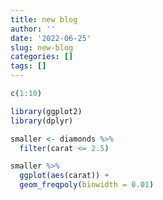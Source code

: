 ```yaml
---
title: new blog
author: ''
date: '2022-06-25'
slug: new-blog
categories: []
tags: []
---
```


```r
c(1:10)
```
```r
library(ggplot2)
library(dplyr)

smaller <- diamonds %>% 
  filter(carat <= 2.5)
```

```r
smaller %>% 
  ggplot(aes(carat)) + 
  geom_freqpoly(binwidth = 0.01)
```

